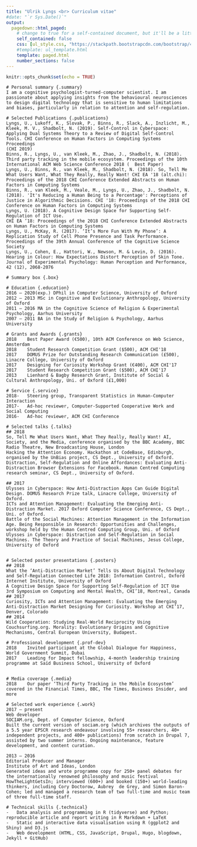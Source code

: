 ```yaml
---
title: "Ulrik Lyngs <br> Curriculum vitae"
#date: "`r Sys.Date()`"
output:
  pagedown::html_paged:
    # change to true for a self-contained document, but it'll be a litte slower for Pandoc to render
    self_contained: false
    css: [ul_style.css, "https://stackpath.bootstrapcdn.com/bootstrap/4.3.1/css/bootstrap-grid.min.css"]
    #template: ul_template.html
    template: paged.html
    number_sections: false
---
```


```r
knitr::opts_chunk$set(echo = TRUE)
```

<div class="row">


```block
# Personal summary {.summary}
I am a cognitive psychologist-turned-computer scientist. I am passionate about applying insights from the behavioural neurosciences to design digital technology that is sensitive to human limitations and biases, particularly in relation to attention and self-regulation.

# Selected Publications {.publications}
Lyngs, U., Lukoff, K., Slovak, P., Binns, R., Slack, A., Inzlicht, M., Kleek, M. V., Shadbolt, N. (2019). Self-Control in Cyberspace: Applying Dual Systems Theory to a Review of Digital Self-Control Tools. CHI Conference on Human Factors in Computing Systems Proceedings 
(CHI 2019)
Binns, R., Lyngs, U., van Kleek, M., Zhao, J., Shadbolt, N. (2018). Third party tracking in the mobile ecosystem. Proceedings of the 10th International ACM Web Science Conference 2018 (  Best Paper)
Lyngs, U., Binns, R., van Kleek, M., Shadbolt, N. (2018). So, Tell Me What Users Want, What They Really, Really Want! CHI EA '18 (alt.chi): Proceedings of the 2018 CHI Conference Extended Abstracts on Human Factors in Computing Systems
Binns, R., van Kleek, M., Veale, M., Lyngs, U., Zhao, J., Shadbolt, N. (2018). 'It's Reducing a Human Being to a Percentage': Perceptions of Justice in Algorithmic Decisions. CHI '18: Proceedings of the 2018 CHI Conference on Human Factors in Computing Systems
Lyngs, U. (2018). A Cognitive Design Space for Supporting Self-Regulation of ICT Use. 
CHI EA ’18: Proceedings of the 2018 CHI Conference Extended Abstracts on Human Factors in Computing Systems
Lyngs, U., McKay, R. (2017). ‘It’s More Fun With My Phone’: A Replication Study of Cell Phone Presence and Task Performance. Proceedings of the 39th Annual Conference of the Cognitive Science Society
Lyngs, U., Cohen, E., Hattori, W., Newson, M. & Levin, D. (2016). Hearing in Colour: How Expectations Distort Perception of Skin Tone. Journal of Experimental Psychology: Human Perception and Performance, 42 (12), 2068-2076

```


```block
# Summary box {.box}

# Education {.education}
2016 – 2020(exp.) DPhil in Computer Science, University of Oxford
2012 – 2013	MSc in Cognitive and Evolutionary Anthropology, University of Oxford
2011 – 2016	MA in the Cognitive Science of Religion & Experimental Psychology, Aarhus University
2007 – 2011	BA in the Study of Religion & Psychology, Aarhus University

# Grants and Awards {.grants}
2018	Best Paper Award (€500), 10th ACM Conference on Web Science, Amsterdam 
2018	Student Research Competition Grant ($500), ACM CHI'18
2017	DOMUS Prize for Outstanding Research Communication (£500), Linacre College, University of Oxford
2017	Designing for Curiosity Workshop Grant (€400), ACM CHI'17
2017	Student Research Competition Grant ($500), ACM CHI'17
2013	Lienhard & Bagby Research Grant, Institute of Social & Cultural Anthropology, Uni. of Oxford (£1,000)

# Service {.service}
2018-	Steering group, Transparent Statistics in Human-Computer Interaction
2017-	Ad-hoc reviewer, Computer-Supported Cooperative Work and Social Computing 
2016-	Ad-hoc reviewer, ACM CHI Conference
```


<!-- here ends the row i.e. the first page -->
</div>


<!-- here starts the news row i.e. the second page -->
<div class="row">

```block
# Selected talks {.talks}
## 2018
So, Tell Me What Users Want, What They Really, Really Want! AI, Society, and the Media, conference organised by the BBC Academy, BBC Radio Theatre, New Broadcasting House, London
Hacking the Attention Economy. Hackathon at CodeBase, Edinburgh, organised by the UnBias project, CS Dept., University of Oxford.
Distraction, Self-Regulation and Online Affordances: Evaluating Anti-Distraction Browser Extensions for Facebook. Human Centred Computing research seminar, CS Dept., University of Oxford.

## 2017
Ulysses in Cyberspace: How Anti-Distraction Apps Can Guide Digital Design. DOMUS Research Prize talk, Linacre College, University of Oxford.
ICTs and Attention Management: Evaluating the Emerging Anti-Distraction Market. 2017 Oxford Computer Science Conference, CS Dept., Uni. of Oxford.
Battle of the Social Machines: Attention Management in the Information Age. Being Responsible in Research: Opportunities and Challenges, workshop held by the Human Centred Computing Group, Uni. of Oxford
Ulysses in Cyberspace: Distraction and Self-Regulation in Social Machines. The Theory and Practice of Social Machines, Jesus College, University of Oxford


# Selected poster presentations {.posters}
## 2018
What the ‘Anti-Distraction Market’ Tells Us About Digital Technology and Self-Regulation Connected Life 2018: Information Control, Oxford Internet Institute, University of Oxford
A Cognitive Design Space for Supporting Self-Regulation of ICT Use  3rd Symposium on Computing and Mental Health, CHI’18, Montreal, Canada
## 2017
Curiosity, ICTs and Attention Management: Evaluating the Emerging Anti-Distraction Market Designing for Curiosity. Workshop at CHI’17, Denver, Colorado
## 2014
Wild Cooperation: Studying Real-World Reciprocity Using Couchsurfing.org. Morality: Evolutionary Origins and Cognitive Mechanisms, Central European University, Budapest.
```


```block
# Professional development {.prof-dev}
2018	Invited participant at the Global Dialogue for Happiness, 
World Government Summit, Dubai 
2017	Leading for Impact fellowship, 4-month leadership training programme at Saïd Business School, University of Oxford


# Media coverage {.media}
2018	Our paper ‘Third Party Tracking in the Mobile Ecosystem’ covered in the Financial Times, BBC, The Times, Business Insider, and more 

# Selected work experience {.work}
2017 – present
Web developer
SOCIAM.org, Dept. of Computer Science, Oxford
Built the current version of sociam.org (which archives the outputs of a 5.5 year EPSCR research endeavour involving 55+ researchers, 40+ independent projects, and 400+ publications) from scratch in Drupal 7, assisted by two summer interns. Ongoing maintenance, feature development, and content curation.

2013 – 2016
Editorial Producer and Manager
Institute of Art and Ideas, London
Generated ideas and wrote programme copy for 250+ panel debates for the internationally renowned philosophy and music festival HowTheLightGetsIn; interviewed (600+) and booked (150+) world-leading thinkers, including Cory Doctorow, Aubrey  de Grey, and Simon Baron-Cohen; led and managed a research team of two full-time and music team of three full-time staff.

# Technical skills {.technical}
-	Data analysis and programming in R (tidyverse) and Python; reproducible article and report writing in R Markdown + LaTeX
-	Static and interactive data visualisation using R (ggplot2 and Shiny) and D3.js
-	Web development (HTML, CSS, JavaScript, Drupal, Hugo, blogdown, Jekyll + GitHub)
```


<!-- here ends the second page -->
</div>